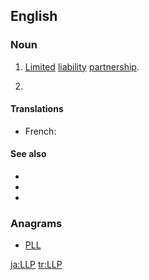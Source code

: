 ==English==
{{slim-wikipedia}}

===Noun===
{{en-noun}}

# {{context|business|legal}} [[limited|Limited]] [[liability]] [[partnership]].
# {{context|computing}} {{initialism of|Laser light plane}}

====Translations====
{{trans-top|limited liability partnership}}
* French: {{t|fr|S.R.L.}}
{{trans-mid}}
{{trans-bottom}}

{{trans-top|laser light plane}}
{{trans-mid}}
{{trans-bottom}}

====See also====
* {{l/en|LP}}
* {{l/en|LLLP}}
* {{l/en|LLC}}

===Anagrams===
* [[PLL#English|PLL]]

[[ja:LLP]]
[[tr:LLP]]